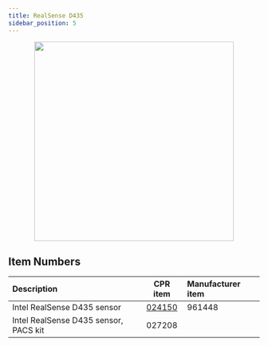 ```yaml
---
title: RealSense D435
sidebar_position: 5
---
```



<center>
  <img
    src="/img/sensor_realsense_d435_1.jpg"
    width="400"
  />
</center>

<Safety />

## Item Numbers

| Description                           |                       CPR item                       | Manufacturer item |
| :------------------------------------ | :--------------------------------------------------: | :---------------- |
| Intel RealSense D435 sensor           | [024150](/assets/clearpath_robotics_024150-TDS1.pdf) | 961448            |
| Intel RealSense D435 sensor, PACS kit |                        027208                        |                   |
